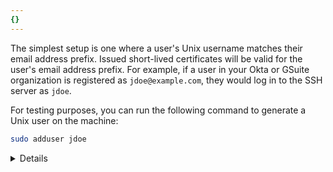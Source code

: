 ```yaml
---
{}
---
```



The simplest setup is one where a user's Unix username matches their email address prefix. Issued short-lived certificates will be valid for the user's email address prefix. For example, if a user in your Okta or GSuite organization is registered as `jdoe@example.com`, they would log in to the SSH server as `jdoe`.

For testing purposes, you can run the following command to generate a Unix user on the machine:

```sh
sudo adduser jdoe
```

<Details header="Advanced setup: Differing usernames">

SSH certificates include one or more `principals` in their signature which indicate the Unix usernames the certificate is allowed to log in as. Cloudflare Access will always set the principal to the user's email address prefix. For example, when `jdoe@example.com` tries to connect, Access issues a short-lived certificate authorized for the principal `jdoe`.

By default, SSH servers authenticate the Unix username against the principals listed in the user's certificate. You can configure your SSH server to accept principals that do not match the Unix username.

:::note

If you would like to use short-lived certificates with the browser-based terminal, the user's email address prefix needs to matches their Unix username.
:::

**Username matches a different email**

To allow `jdoe@example.com` to log in as the user `johndoe`, add the following to the server's `/etc/ssh/sshd_config`:

```txt
Match user johndoe
  AuthorizedPrincipalsCommand /bin/echo 'jdoe'
  AuthorizedPrincipalsCommandUser nobody
```

This tells the SSH server that, when someone tries to authenticate as the user `johndoe`, check their certificate for the principal `jdoe`. This would allow the user `jdoe@example.com` to sign into the server with a command such as:

```sh
ssh johndoe@server
```

**Username matches multiple emails**

To allow multiple email addresses to log in as `vmuser`, add the following to the server's `/etc/ssh/sshd_config`:

```txt
Match user vmuser
  AuthorizedPrincipalsFile /etc/ssh/vmusers-list.txt
```

This tells the SSH server to load a list of principles from a file. Then, in `/etc/ssh/vmusers-list.txt`, list the email prefixes that can log in as `vmuser`, one per line:

```txt
jdoe
bwayne
robin
```

**Username matches all users**

To allow any Access user to log in as `vmuser`, add the following command to the server's `/etc/ssh/sshd_config`:

```txt
Match user vmuser
  AuthorizedPrincipalsCommand /bin/bash -c "echo '%t %k' | ssh-keygen -L -f - | grep -A1 Principals"
  AuthorizedPrincipalsCommandUser nobody
```

This command takes the certificate presented by the user and authorizes whatever principal is listed on it.

**Allow all users**

To allow any Access user to log in with any username, add the following to the server's `/etc/ssh/sshd_config`:

```txt
AuthorizedPrincipalsCommand /bin/bash -c "echo '%t %k' | ssh-keygen -L -f - | grep -A1 Principals"
AuthorizedPrincipalsCommandUser nobody
```

Since this will put the security of your server entirely dependent on your Access configuration, make sure your [Access policies](/cloudflare-one/policies/access/policy-management/) are correctly configured.

</Details>
